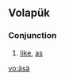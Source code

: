 {{also|asa|Asa|ASA|Ása|Åsa|אסא}}
==Volapük==

===Conjunction===
{{infl|vo|conjunction}}

# [[like]], [[as]]

[[vo:äsä]]